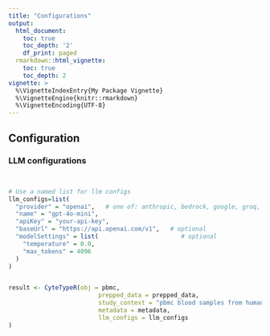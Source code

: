 ```yaml
---
title: "Configurations"
output:
  html_document:
    toc: true
    toc_depth: '2'
    df_print: paged
  rmarkdown::html_vignette:
    toc: true
    toc_depth: 2
vignette: >
  %\VignetteIndexEntry{My Package Vignette}
  %\VignetteEngine{knitr::rmarkdown}
  %\VignetteEncoding{UTF-8}
---
```


## Configuration

### LLM configurations

``` r


# Use a named list for llm configs
llm_configs=list(
  "provider" = "openai",   # one of: anthropic, bedrock, google, groq, mistral, openai, openrouter
  "name" = "gpt-4o-mini",
  "apiKey" = "your-api-key",
  "baseUrl" = "https://api.openai.com/v1",   # optional
  "modelSettings" = list(                       # optional
    "temperature" = 0.0,
    "max_tokens" = 4096
  )
)


result <- CyteTypeR(obj = pbmc, 
                         prepped_data = prepped_data,
                         study_context = "pbmc blood samples from humans",
                         metadata = metadata,
                         llm_configs = llm_configs
)
```
